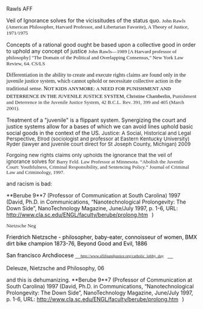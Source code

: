 <span style="margin: 0px; padding: 0px;">Rawls AFF</span>

<span style="margin: 0px; padding: 0px;">Veil of Ignorance solves for the vicissitudes of the status quo.</span>
<span style="font-family: 'Times New Roman'; font-size: 10pt; margin-bottom: 0px; margin-left: 0px; margin-right: 0px; margin-top: 0px; padding-bottom: 0px; padding-left: 0px; padding-right: 0px; padding-top: 0px;"> John Rawls (American Philosopher, Harvard Professor, and Libertarian Favorite), A Theory of Justice, 1971/1975</span>


<span style="margin: 0px; padding: 0px;">Concepts of a rational good ought be based upon a collective good in order to uphold any concept of justice</span>
<span style="font-family: 'Times New Roman'; font-size: 10pt; margin-bottom: 0px; margin-left: 0px; margin-right: 0px; margin-top: 0px; padding-bottom: 0px; padding-left: 0px; padding-right: 0px; padding-top: 0px;"> John Rawls—1989 [A Harvard professor of philosophy] "The Domain of the Political and Overlapping Consensus," New York Law Review, 64. CS/LS</span>


<span style="font-family: 'Times New Roman'; margin-bottom: 0px; margin-left: 0px; margin-right: 0px; margin-top: 0px; padding-bottom: 0px; padding-left: 0px; padding-right: 0px; padding-top: 0px;">Differentiation in the ability to create and execute rights claims are found only in the juvenile justice system, which cannot uphold or necessitate collective action in the traditional sense. </span>
<span style="font-family: 'Times New Roman'; margin-bottom: 0px; margin-left: 0px; margin-right: 0px; margin-top: 0px; padding-bottom: 0px; padding-left: 0px; padding-right: 0px; padding-top: 0px;"> <span style="color: black; font-family: 'Times New Roman'; line-height: 24px;">N</span><span style="color: black; font-family: 'Times New Roman'; font-size: 10pt;">OT KIDS ANYMORE: A NEED FOR PUNISHMENT AND DETERRENCE IN THE JUVENILE JUSTICE SYSTEM, Christine Chamberlin, </span><span style="color: #252525; font-family: 'Times New Roman'; font-size: 10pt;">Punishment and Deterrence in the Juvenile Justice System, 42 B.C.L. Rev. 391, 399 and 405 (March 2001).</span></span>


<span style="margin: 0px; padding: 0px;">Treatment of a "juvenile" is a flippant system. Synergizing the court and justice systems allow for a bases of which we can avoid lines uphold basic social goods in the context of the US.</span>
<span style="color: #252525; font-size: 10pt; line-height: 14px; margin-bottom: 0.0001pt; margin-left: 0px; margin-right: 0px; margin-top: 0px; padding-bottom: 0px; padding-left: 0px; padding-right: 0px; padding-top: 0px;"> Justice: A Social, Historical and Legal Perspective, Elrod (sociologist and professor at Eastern Kentucky University) Ryder (lawyer and juvenile court direct for St Joseph County, Michigan) 2009</span>

<span style="color: #252525; font-size: 10pt; margin-bottom: 0.0001pt; margin-left: 0px; margin-right: 0px; margin-top: 0px; padding-bottom: 0px; padding-left: 0px; padding-right: 0px; padding-top: 0px;"> Forgoing new rights claims only upholds the ignorance that the veil of ignorance solves for</span>
<span style="color: #252525; font-family: 'Times New Roman'; font-size: 10pt; line-height: 14px; margin-bottom: 0.0001pt; margin-left: 0px; margin-right: 0px; margin-top: 0px; padding-bottom: 0px; padding-left: 0px; padding-right: 0px; padding-top: 0px;"> Barry Feld. Law Professor at Minnesota. “Abolish the Juvenile Court: Youthfulness, Criminal Responsibility, and Sentencing Policy.” Journal of Criminal Law and Criminology, 1997.</span>


<span style="margin: 0px; padding: 0px;">and racism is bad:</span>

<span style="margin: 0px; padding: 0px;">**Berube 9**7 (Professor of Communication at South Carolina) 1997 (David, Ph.D. in Communications, “Nanotechnological Prolongevity: The Down Side”, NanoTechnology Magazine, June/July 1997, p. 1-6, URL: <span style="background-attachment: initial; background-clip: initial; background-color: initial; background-origin: initial; background-position: 100% 50%; background-repeat: no-repeat no-repeat; cursor: pointer; padding-right: 10px;">[[http://www.cla.sc.edu/ENGL/faculty/berube/prolong.htm]]</span>)</span>


<span style="color: #252525; font-family: 'Times New Roman'; font-size: 10pt; line-height: 14px; margin-bottom: 0.0001pt; margin-left: 0px; margin-right: 0px; margin-top: 0px; padding-bottom: 0px; padding-left: 0px; padding-right: 0px; padding-top: 0px;">Nietzsche Neg</span>
<span style="margin: 0px; padding: 0px;"> </span>


<span style="color: black; margin-bottom: 0px; margin-left: 0px; margin-right: 0px; margin-top: 0px; padding-bottom: 0px; padding-left: 0px; padding-right: 0px; padding-top: 0px;"> Frierdrich Nietzsche - philosopher, baby-eater, connoisseur of women, BMX dirt bike champion 1873-76, Beyond Good and Evil, 1886</span>

<span style="margin: 0px; padding: 0px;"><span style="color: black;"> San francisco Archdiocese </span><span style="font-family: arial,helvetica,sans-serif; font-size: 13px; line-height: 19px;">__<span style="background-attachment: initial; background-clip: initial; background-color: initial; background-origin: initial; background-position: 100% 50%; background-repeat: no-repeat no-repeat; color: black; cursor: pointer; font-family: 'Times New Roman'; font-size: 8pt; padding-right: 10px;">[[http://www.sflifeandjustice.org/catholic_lobby_day]]</span>__</span></span>

<span style="margin: 0px; padding: 0px;"> Deleuze, Nietzsche and Philosophy, 06</span>


<span style="margin: 0px; padding: 0px;">and this is dehumanizing. </span>
<span style="margin: 0px; padding: 0px;">**Berube 9**7 (Professor of Communication at South Carolina) 1997 (David, Ph.D. in Communications, “Nanotechnological Prolongevity: The Down Side”, NanoTechnology Magazine, June/July 1997, p. 1-6, URL: <span style="background-attachment: initial; background-clip: initial; background-color: initial; background-origin: initial; background-position: 100% 50%; background-repeat: no-repeat no-repeat; cursor: pointer; padding-right: 10px;">[[http://www.cla.sc.edu/ENGL/faculty/berube/prolong.htm]]</span>)</span>